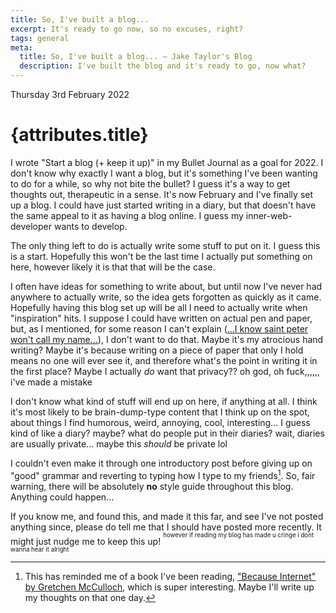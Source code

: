 ```yaml
---
title: So, I've built a blog...
excerpt: It's ready to go now, so no excuses, right?
tags: general
meta:
  title: So, I've built a blog... — Jake Taylor's Blog
  description: I've built the blog and it's ready to go, now what?
---
```


<div className="markdown blog">
Thursday 3rd February 2022

# {attributes.title}

I wrote "Start a blog (+ keep it up)" in my Bullet Journal as a goal for 2022. I
don't know why exactly I want a blog, but it's something I've been wanting to do
for a while, so why not bite the bullet? I guess it's a way to get thoughts out,
therapeutic in a sense. It's now February and I've finally set up a blog. I
could have just started writing in a diary, but that doesn't have the same
appeal to it as having a blog online. I guess my inner-web-developer wants to
develop.

The only thing left to do is actually write some stuff to put on it. I guess
this is a start. Hopefully this won't be the last time I actually put something
on here, however likely it is that that will be the case.

I often have ideas for something to write about, but until now I've never had
anywhere to actually write, so the idea gets forgotten as quickly as it came.
Hopefully having this blog set up will be all I need to actually write when
"inspiration" hits. I suppose I could have written on actual pen and paper, but,
as I mentioned, for some reason I can't explain
(<a href="https://youtu.be/dvgZkm1xWPE?t=153" target="_blank">...I know saint
peter won't call my name...</a>), I don't want to do that. Maybe it's my
atrocious hand writing? Maybe it's because writing on a piece of paper that only
I hold means no one will ever see it, and therefore what's the point in writing
it in the first place? Maybe I actually _do_ want that privacy?? oh god, oh
fuck,,,,,, i've made a mistake

I don't know what kind of stuff will end up on here, if anything at all. I think
it's most likely to be brain-dump-type content that I think up on the spot,
about things I find humorous, weird, annoying, cool, interesting... I guess kind
of like a diary? maybe? what do people put in their diaries? wait, diaries are
usually private... maybe this _should_ be private lol

I couldn't even make it through one introductory post before giving up on "good"
grammar and reverting to typing how I type to my friends[^1]. So, fair warning,
there will be absolutely **no** style guide throughout this blog. Anything could
happen...

If you know me, and found this, and made it this far, and see I've not posted
anything since, please do tell me that I should have posted more recently. It
might just nudge me to keep this up! <sup className="text-gray-400"><sup>however
if reading my blog has made u cringe i dont wanna hear it alright</sup></sup>

</div>

[^1]:
    This has reminded me of a book I've been reading,
    ["Because Internet" by Gretchen McCulloch](https://gretchenmcculloch.com/book/),
    which is super interesting. Maybe I'll write up my thoughts on that one day.
